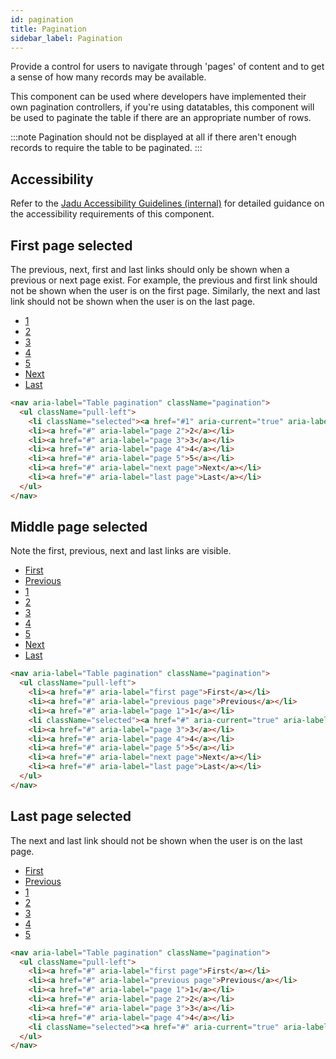 ```yaml
---
id: pagination
title: Pagination
sidebar_label: Pagination
---
```



Provide a control for users to navigate through 'pages' of content and to get a sense of how many records may be available.

This component can be used where developers have implemented their own pagination controllers, if you're using datatables, this component will be used to paginate the table if there are an appropriate number of rows.

:::note
Pagination should not be displayed at all if there aren't enough records to require the table to be paginated.
:::

## Accessibility

Refer to the [Jadu Accessibility Guidelines (internal)](http://accessibility-guide.ntn.jadu.net/components/pagination/) for detailed guidance on the accessibility requirements of this component.

## First page selected

The previous, next, first and last links should only be shown when a previous or next page exist. For example, the previous and first link should not be shown when the user is on the first page. Similarly, the next and last link should not be shown when the user is on the last page.

<div className="d-example">
  <nav aria-label="Table pagination" className="pagination">
    <ul className="pull-left">
      <li className="selected"><a href="#1" aria-current="true" aria-label="Current page, page 1">1</a></li>
      <li><a href="#" aria-label="page 2">2</a></li>
      <li><a href="#" aria-label="page 3">3</a></li>
      <li><a href="#" aria-label="page 4">4</a></li>
      <li><a href="#" aria-label="page 5">5</a></li>
      <li><a href="#" aria-label="next page">Next</a></li>
      <li><a href="#" aria-label="last page">Last</a></li>
    </ul>
  </nav>
</div>

```html
<nav aria-label="Table pagination" className="pagination">
  <ul className="pull-left">
    <li className="selected"><a href="#1" aria-current="true" aria-label="Current page, page 1">1</a></li>
    <li><a href="#" aria-label="page 2">2</a></li>
    <li><a href="#" aria-label="page 3">3</a></li>
    <li><a href="#" aria-label="page 4">4</a></li>
    <li><a href="#" aria-label="page 5">5</a></li>
    <li><a href="#" aria-label="next page">Next</a></li>
    <li><a href="#" aria-label="last page">Last</a></li>
  </ul>
</nav>
```

## Middle page selected

Note the first, previous, next and last links are visible.

<div className="d-example">
  <nav aria-label="Table pagination" className="pagination">
    <ul className="pull-left">
        <li><a href="#" aria-label="first page">First</a></li>
        <li><a href="#" aria-label="previous page">Previous</a></li>
        <li><a href="#" aria-label="page 1">1</a></li>
        <li className="selected"><a href="#" aria-current="true" aria-label="Current page, page 2">2</a></li>
        <li><a href="#" aria-label="page 3">3</a></li>
        <li><a href="#" aria-label="page 4">4</a></li>
        <li><a href="#" aria-label="page 5">5</a></li>
        <li><a href="#" aria-label="next page">Next</a></li>
        <li><a href="#" aria-label="last page">Last</a></li>
    </ul>
  </nav>
</div>

```html
<nav aria-label="Table pagination" className="pagination">
  <ul className="pull-left">
    <li><a href="#" aria-label="first page">First</a></li>
    <li><a href="#" aria-label="previous page">Previous</a></li>
    <li><a href="#" aria-label="page 1">1</a></li>
    <li className="selected"><a href="#" aria-current="true" aria-label="Current page, page 2">2</a></li>
    <li><a href="#" aria-label="page 3">3</a></li>
    <li><a href="#" aria-label="page 4">4</a></li>
    <li><a href="#" aria-label="page 5">5</a></li>
    <li><a href="#" aria-label="next page">Next</a></li>
    <li><a href="#" aria-label="last page">Last</a></li>
  </ul>
</nav>
```

## Last page selected

The next and last link should not be shown when the user is on the last page.

<div className="d-example">
  <nav aria-label="Table pagination" className="pagination">
    <ul className="pull-left">
      <li><a href="#" aria-label="first page">First</a></li>
      <li><a href="#" aria-label="previous page">Previous</a></li>
      <li><a href="#" aria-label="page 1">1</a></li>
      <li><a href="#" aria-label="page 2">2</a></li>
      <li><a href="#" aria-label="page 3">3</a></li>
      <li><a href="#" aria-label="page 4">4</a></li>
      <li className="selected"><a href="#" aria-current="true" aria-label="Current page, page 5">5</a></li>
    </ul>
  </nav>
</div>

```html
<nav aria-label="Table pagination" className="pagination">
  <ul className="pull-left">
    <li><a href="#" aria-label="first page">First</a></li>
    <li><a href="#" aria-label="previous page">Previous</a></li>
    <li><a href="#" aria-label="page 1">1</a></li>
    <li><a href="#" aria-label="page 2">2</a></li>
    <li><a href="#" aria-label="page 3">3</a></li>
    <li><a href="#" aria-label="page 4">4</a></li>
    <li className="selected"><a href="#" aria-current="true" aria-label="Current page, page 5">5</a></li>
  </ul>
</nav>
```